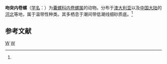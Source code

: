 {{Speciesbox
| taxon = Volvula rostrata
| binomial_authority = (A. Adams, 1850)<ref name='id10580'>{{cite web| url =http://www.bioinfo.cn/db05/BjdwSpecies.php?action=view&id=10580| title =吻突内卷螺| work =《中国动物物种编目数据库》| publisher =中国科学院微生物研究所| author =中国科学院动物研究所| accessdate =2009-04-28| deadurl =yes| archiveurl =https://web.archive.org/web/20160305074706/http://www.bioinfo.cn/db05/BjdwSpecies.php?action=view&id=10580| archivedate =2016-03-05}}</ref>
}}

'''吻突内卷螺'''（[[学名|学名]]：{{lang|la|''Volvula rostrata''}}）为[[囊螺科|囊螺科]][[内卷螺属|内卷螺属]]的动物。分布于[[澳大利亚|澳大利亚]]以及[[中国大陆|中国大陆]]的[[河北|河北]]等地，属于温带性种类。其多栖息于潮间带低潮线细砂质底。<ref name='id10580'/>

== 参考文献 ==
{{reflist}}

{{软体动物小作品}}
{{taxonbar}}
[[Category:_1850年描述的动物|W]]
[[Category:内卷螺属|W]]